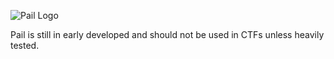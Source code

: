 
![Pail Logo](https://ebucket.dev/pail.png)
 
<Callout type="error" emoji="️⚠️">
  Pail is still in early developed and should not be used in CTFs unless heavily tested.
</Callout>